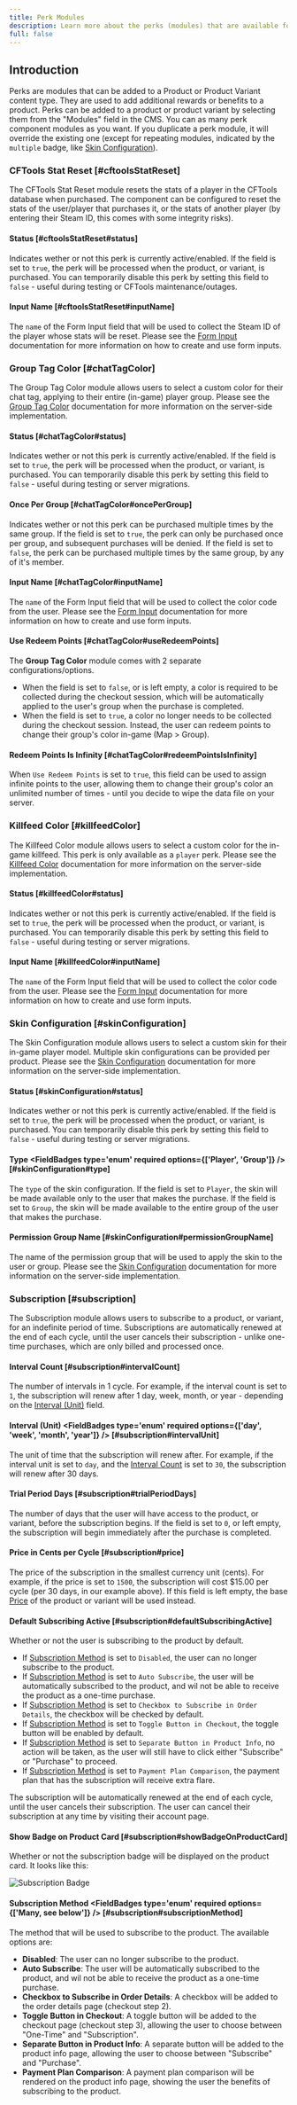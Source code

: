 ```yaml
---
title: Perk Modules
description: Learn more about the perks (modules) that are available for Product and Product Variant Content types.
full: false
---
```



## Introduction

Perks are modules that can be added to a Product or Product Variant content type. They are used to add additional rewards or benefits to a product. Perks can be added to a product or product variant by selecting them from the "Modules" field in the CMS. You can as many perk component modules as you want. If you duplicate a perk module, it will override the existing one (except for repeating modules, indicated by the `multiple` badge, like [Skin Configuration](#skin-configuration)).

### CFTools Stat Reset <FieldBadges type='Component' hideOptional /> [#cftoolsStatReset]

The CFTools Stat Reset module resets the stats of a player in the CFTools database when purchased. The component can be configured to reset the stats of the user/player that purchases it, or the stats of another player (by entering their Steam ID, this comes with some integrity risks).

#### Status <FieldBadges type='boolean' required /> [#cftoolsStatReset#status]

Indicates wether or not this perk is currently active/enabled. If the field is set to `true`, the perk will be processed when the product, or variant, is purchased. You can temporarily disable this perk by setting this field to `false` - useful during testing or CFTools maintenance/outages.

#### Input Name <FieldBadges type='relation(Form Input)' /> [#cftoolsStatReset#inputName]

The `name` of the Form Input field that will be used to collect the Steam ID of the player whose stats will be reset. Please see the [Form Input](/docs/cms/products/form-input) documentation for more information on how to create and use form inputs.

### Group Tag Color <FieldBadges type='Component' hideOptional /> [#chatTagColor]

The Group Tag Color module allows users to select a custom color for their chat tag, applying to their entire (in-game) player group. Please see the [Group Tag Color](/docs/integrations/lb-master/group-tag-colors) documentation for more information on the server-side implementation.

#### Status <FieldBadges type='boolean' required /> [#chatTagColor#status]

Indicates wether or not this perk is currently active/enabled. If the field is set to `true`, the perk will be processed when the product, or variant, is purchased. You can temporarily disable this perk by setting this field to `false` - useful during testing or server migrations.

#### Once Per Group <FieldBadges type='boolean' required /> [#chatTagColor#oncePerGroup]

Indicates wether or not this perk can be purchased multiple times by the same group. If the field is set to `true`, the perk can only be purchased once per group, and subsequent purchases will be denied. If the field is set to `false`, the perk can be purchased multiple times by the same group, by any of it's member.

#### Input Name <FieldBadges type='relation(Form Input)' required /> [#chatTagColor#inputName]

The `name` of the Form Input field that will be used to collect the color code from the user. Please see the [Form Input](/docs/cms/products/form-input) documentation for more information on how to create and use form inputs.

#### Use Redeem Points <FieldBadges type='boolean' /> [#chatTagColor#useRedeemPoints]

The **Group Tag Color** module comes with 2 separate configurations/options.

- When the field is set to `false`, or is left empty, a color is required to be collected during the checkout session, which will be automatically applied to the user's group when the purchase is completed.
- When the field is set to `true`, a color no longer needs to be collected during the checkout session. Instead, the user can redeem points to change their group's color in-game (Map > Group).

#### Redeem Points Is Infinity <FieldBadges type='boolean' /> [#chatTagColor#redeemPointsIsInfinity]

When `Use Redeem Points` is set to `true`, this field can be used to assign infinite points to the user, allowing them to change their group's color an unlimited number of times - until you decide to wipe the data file on your server.

### Killfeed Color <FieldBadges type='Component' hideOptional /> [#killfeedColor]

The Killfeed Color module allows users to select a custom color for the in-game killfeed. This perk is only available as a `player` perk. Please see the [Killfeed Color](/docs/integrations/lb-master/killfeed-colors) documentation for more information on the server-side implementation.

#### Status <FieldBadges type='boolean' required /> [#killfeedColor#status]

Indicates wether or not this perk is currently active/enabled. If the field is set to `true`, the perk will be processed when the product, or variant, is purchased. You can temporarily disable this perk by setting this field to `false` - useful during testing or server migrations.

#### Input Name <FieldBadges type='relation(Form Input)' required /> [#killfeedColor#inputName]

The `name` of the Form Input field that will be used to collect the color code from the user. Please see the [Form Input](/docs/cms/products/form-input) documentation for more information on how to create and use form inputs.

### Skin Configuration <FieldBadges type='Component' multiple hideOptional /> [#skinConfiguration]

The Skin Configuration module allows users to select a custom skin for their in-game player model. Multiple skin configurations can be provided per product. Please see the [Skin Configuration](/docs/integrations/lb-master/skin-configuration) documentation for more information on the server-side implementation.

#### Status <FieldBadges type='boolean' required /> [#skinConfiguration#status]

Indicates wether or not this perk is currently active/enabled. If the field is set to `true`, the perk will be processed when the product, or variant, is purchased. You can temporarily disable this perk by setting this field to `false` - useful during testing or server migrations.

#### Type <FieldBadges type='enum' required options={['Player', 'Group']} /> [#skinConfiguration#type]

The `type` of the skin configuration. If the field is set to `Player`, the skin will be made available only to the user that makes the purchase. If the field is set to `Group`, the skin will be made available to the entire group of the user that makes the purchase.

#### Permission Group Name <FieldBadges type='string' required /> [#skinConfiguration#permissionGroupName]

The name of the permission group that will be used to apply the skin to the user or group. Please see the [Skin Configuration](/docs/integrations/lb-master/skin-configuration) documentation for more information on the server-side implementation.

### Subscription <FieldBadges type='Component' hideOptional /> [#subscription]

The Subscription module allows users to subscribe to a product, or variant, for an indefinite period of time. Subscriptions are automatically renewed at the end of each cycle, until the user cancels their subscription - unlike one-time purchases, which are only billed and processed once.

#### Interval Count <FieldBadges type='number' required min={1} max={1095} /> [#subscription#intervalCount]

The number of intervals in 1 cycle. For example, if the interval count is set to `1`, the subscription will renew after 1 day, week, month, or year - depending on the [Interval (Unit)](#subscription#intervalUnit) field.

#### Interval (Unit) <FieldBadges type='enum' required options={['day', 'week', 'month', 'year']} /> [#subscription#intervalUnit]

The unit of time that the subscription will renew after. For example, if the interval unit is set to `day`, and the [Interval Count](#subscription#intervalCount) is set to `30`, the subscription will renew after 30 days.

#### Trial Period Days <FieldBadges type='number' min={0} /> [#subscription#trialPeriodDays]

The number of days that the user will have access to the product, or variant, before the subscription begins. If the field is set to `0`, or left empty, the subscription will begin immediately after the purchase is completed.

#### Price in Cents per Cycle <FieldBadges type='number' min={75} max={999999} /> [#subscription#price]

The price of the subscription in the smallest currency unit (cents). For example, if the price is set to `1500`, the subscription will cost $15.00 per cycle (per 30 days, in our example above). If this field is left empty, the base [Price](/docs/cms/products#priceInCents) of the product or variant will be used instead.

#### Default Subscribing Active <FieldBadges type='boolean' /> [#subscription#defaultSubscribingActive]

Whether or not the user is subscribing to the product by default.

- If [Subscription Method](#subscription#subscriptionMethod) is set to `Disabled`, the user can no longer subscribe to the product.
- If [Subscription Method](#subscription#subscriptionMethod) is set to `Auto Subscribe`, the user will be automatically subscribed to the product, and wil not be able to receive the product as a one-time purchase.
- If [Subscription Method](#subscription#subscriptionMethod) is set to `Checkbox to Subscribe in Order Details`, the checkbox will be checked by default.
- If [Subscription Method](#subscription#subscriptionMethod) is set to `Toggle Button in Checkout`, the toggle button will be enabled by default.
- If [Subscription Method](#subscription#subscriptionMethod) is set to `Separate Button in Product Info`, no action will be taken, as the user will still have to click either "Subscribe" or "Purchase" to proceed.
- If [Subscription Method](#subscription#subscriptionMethod) is set to `Payment Plan Comparison`, the payment plan that has the subscription will receive extra flare.

<Callout type='info'>
  The subscription will be automatically renewed at the end of each cycle, until the user cancels their subscription. The user can cancel their subscription at any time by visiting their account page.
</Callout>

#### Show Badge on Product Card <FieldBadges type='boolean' /> [#subscription#showBadgeOnProductCard]

Whether or not the subscription badge will be displayed on the product card. It looks like this:

![Subscription Badge](./img/subscription-badge.png)

#### Subscription Method <FieldBadges type='enum' required options={['Many, see below']} /> [#subscription#subscriptionMethod]

The method that will be used to subscribe to the product. The available options are:

- **Disabled**: The user can no longer subscribe to the product.
- **Auto Subscribe**: The user will be automatically subscribed to the product, and wil not be able to receive the product as a one-time purchase.
- **Checkbox to Subscribe in Order Details**: A checkbox will be added to the order details page (checkout step 2).
- **Toggle Button in Checkout**: A toggle button will be added to the checkout page (checkout step 3), allowing the user to choose between "One-Time" and "Subscription".
- **Separate Button in Product Info**: A separate button will be added to the product info page, allowing the user to choose between "Subscribe" and "Purchase".
- **Payment Plan Comparison**: A payment plan comparison will be rendered on the product info page, showing the user the benefits of subscribing to the product.

